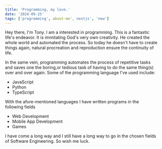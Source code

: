 ```yaml
---
title: 'Programming, my love.'
date: '2024-09-25'
tags: ['programming', about-me', nextjs', 'new']
---
```


Hey there, I'm Tony. I am a interested in programming. This is a fantastic life's endeavor. It is immitating God's very own creativity. He created the whole world and automated the process. So today he doesn't have to create things again, natural procreation and reproduction ensure the continuity of life. 

In the same vein, programming automates the process of repetitive tasks and saves one the boring,or tedious task of having to do the same thing(s) over and over again.
Some of the programming language I've used include:

- JavaScript
- Python
- TypeScript


With the afore-mentioned languages I have written programs in the following fields

- Web Development
- Mobile App Development
- Games

I have come a long way and I still have a long way to go in the chosen fields of Software Engineering. So wish me luck.

